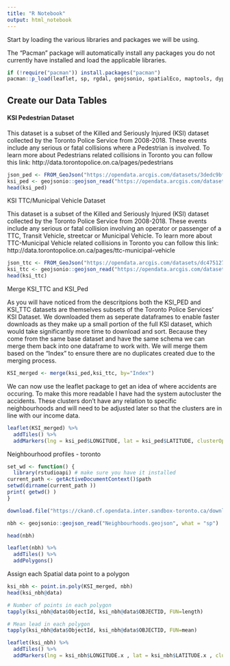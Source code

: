 ```yaml
---
title: "R Notebook"
output: html_notebook
---
```



Start by loading the various libraries and packages we will be using.

The "Pacman" package will automatically install any packages you do not currently have installed and load the applicable libraries.

```r
if (!require("pacman")) install.packages("pacman")
pacman::p_load(leaflet, sp, rgdal, geojsonio, spatialEco, maptools, dyplr, curl)
```


## Create our Data Tables

#### KSI Pedestrian Dataset

This dataset is a subset of the Killed and Seriously Injured (KSI) dataset collected by the Toronto Police Service from 2008-2018. These events include any serious or fatal collisions where a Pedestrian is involved. To learn more about Pedestrians related collisions in Toronto you can follow this link: http://data.torontopolice.on.ca/pages/pedestrians
```r
json_ped <- FROM_GeoJson("https://opendata.arcgis.com/datasets/3dedc9bff625450990b8d480f397ad3f_0.geojson")
ksi_ped <- geojsonio::geojson_read("https://opendata.arcgis.com/datasets/3dedc9bff625450990b8d480f397ad3f_0.geojson", what = "sp")
head(ksi_ped)
```

KSI TTC/Municipal Vehicle Dataset

This dataset is a subset of the Killed and Seriously Injured (KSI) dataset collected by the Toronto Police Service from 2008-2018. These events include any serious or fatal collision involving an operator or passenger of a TTC, Transit Vehicle, streetcar or Municipal Vehicle. To learn more about TTC-Municipal Vehicle related collisions in Toronto you can follow this link: http://data.torontopolice.on.ca/pages/ttc-municipal-vehicle
```r
json_ttc <- FROM_GeoJson("https://opendata.arcgis.com/datasets/dc4751278e604d65b0886b9765d4b551_0.geojson")
ksi_ttc <- geojsonio::geojson_read("https://opendata.arcgis.com/datasets/dc4751278e604d65b0886b9765d4b551_0.geojson", what = "sp")
head(ksi_ttc)
```

Merge KSI_TTC and KSI_Ped

As you will have noticed from the descritpions both the KSI_PED and KSI_TTC datasets are themselves subsets of the Toronto Police Services' KSI Dataset. We downloaded them as seperate dataframes to enable faster downloads as they make up a small portion of the full KSI dataset, which would take significantly more time to download and sort.
Because they come from the same base dataset and have the same schema we can merge them back into one dataframe to work with. We will merge them based on the "Index" to ensure there are no duplicates created due to the merging process.
```r
KSI_merged <- merge(ksi_ped,ksi_ttc, by="Index")
```


We can now use the leaflet package to get an idea of where accidents are occuring. To make this more readable I have had the system autocluster the accidents. These clusters don't have any relation to specific neighbourhoods and will need to be adjusted later so that the clusters are in line with our income data.
```r
leaflet(KSI_merged) %>%
  addTiles() %>%
  addMarkers(lng = ksi_ped$LONGITUDE, lat = ksi_ped$LATITUDE, clusterOptions = markerClusterOptions())
```

Neighbourhood profiles - toronto

```r
set_wd <- function() {
  library(rstudioapi) # make sure you have it installed
current_path <- getActiveDocumentContext()$path 
setwd(dirname(current_path ))
print( getwd() )
}

download.file("https://ckan0.cf.opendata.inter.sandbox-toronto.ca/download_resource/1d02b0f0-d735-4469-8f71-ea6d96b319e4?format=geojson&projection=4326", destfile = "Neighbourhoods.geojson", )

nbh <- geojsonio::geojson_read("Neighbourhoods.geojson", what = "sp")

head(nbh)
```


```r
leaflet(nbh) %>%
  addTiles() %>%
  addPolygons()
```


Assign each Spatial data point to a polygon
```r
ksi_nbh <- point.in.poly(KSI_merged, nbh)
head(ksi_nbh@data)
```

```r
# Number of points in each polygon
tapply(ksi_nbh@data$ObjectId, ksi_nbh@data$OBJECTID, FUN=length)

# Mean lead in each polygon
tapply(ksi_nbh@data$ObjectId, ksi_nbh@data$OBJECTID, FUN=mean)
```

```r
leaflet(ksi_nbh) %>%
  addTiles() %>%
  addMarkers(lng = ksi_nbh$LONGITUDE.x , lat = ksi_nbh$LATITUDE.x , clusterOptions = ksi_nbh$OBJECTID) %>%
```

